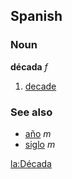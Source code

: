 ==Spanish==
===Noun===
'''década''' ''f''

# [[decade]]

===See also===
*[[año]] ''m''
*[[siglo]] ''m''

[[la:Década]]